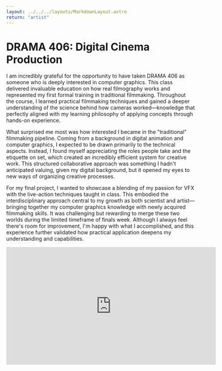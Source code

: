 ```yaml
---
layout: ../../../layouts/MarkdownLayout.astro
return: "artist"
---
```

# DRAMA 406: Digital Cinema Production

I am incredibly grateful for the opportunity to have taken DRAMA 406 as someone who is deeply interested in computer graphics. This class delivered invaluable education on how real filmography works and represented my first formal training in traditional filmmaking. Throughout the course, I learned practical filmmaking techniques and gained a deeper understanding of the science behind how cameras worked—knowledge that perfectly aligned with my learning philosophy of applying concepts through hands-on experience.

What surprised me most was how interested I became in the "traditional" filmmaking pipeline. Coming from a background in digital animation and computer graphics, I expected to be drawn primarily to the technical aspects. Instead, I found myself appreciating the roles people take and the etiquette on set, which created an incredibly efficient system for creative work. This structured collaborative approach was something I hadn't anticipated valuing, given my digital background, but it opened my eyes to new ways of organizing creative processes.

For my final project, I wanted to showcase a blending of my passion for VFX with the live-action techniques taught in class. This embodied the interdisciplinary approach central to my growth as both scientist and artist—bringing together my computer graphics knowledge with newly acquired filmmaking skills. It was challenging but rewarding to merge these two worlds during the limited timeframe of finals week. Although I always feel there's room for improvement, I'm happy with what I accomplished, and this experience further validated how practical application deepens my understanding and capabilities.

<iframe width="560" height="315" src="https://www.youtube.com/embed/h31nKON_0rI?si=ee9UcNHjae_WFN6i" title="YouTube video player" frameborder="0" allow="accelerometer; autoplay; clipboard-write; encrypted-media; gyroscope; picture-in-picture; web-share" referrerpolicy="strict-origin-when-cross-origin" allowfullscreen></iframe>
